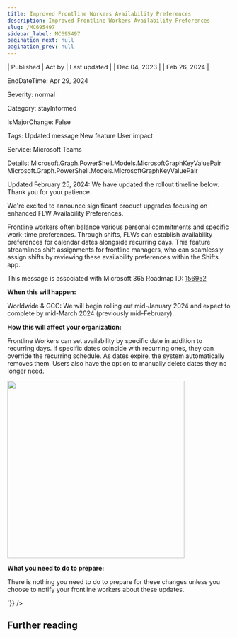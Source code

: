 ```yaml
---
title: Improved Frontline Workers Availability Preferences
description: Improved Frontline Workers Availability Preferences
slug: /MC695497
sidebar_label: MC695497
pagination_next: null
pagination_prev: null
---
```



| Published | Act by | Last updated |
| Dec 04, 2023 |  | Feb 26, 2024 |

EndDateTime: Apr 29, 2024

Severity: normal

Category: stayInformed

IsMajorChange: False

Tags: Updated message New feature User impact

Service: Microsoft Teams

Details: Microsoft.Graph.PowerShell.Models.MicrosoftGraphKeyValuePair Microsoft.Graph.PowerShell.Models.MicrosoftGraphKeyValuePair

<div dangerouslySetInnerHTML={{__html:`
<p style="">Updated February 25, 2024: We have updated the rollout timeline below. Thank you for your patience.</p><p style="">We're excited to announce significant product upgrades focusing on enhanced FLW Availability Preferences.<br></p><p>Frontline workers often balance various personal commitments and specific work-time preferences. Through shifts, FLWs can establish availability preferences for calendar dates alongside recurring days. This feature streamlines shift assignments for frontline managers, who can seamlessly assign shifts by reviewing these availability preferences within the Shifts app.</p><p>This message is associated with Microsoft 365 Roadmap ID:&nbsp;<a href="https://www.microsoft.com/microsoft-365/roadmap?filters=&amp;searchterms=156952" target="_blank">156952</a></p><p><b>When this will happen:</b></p>

<p>Worldwide &amp; GCC: We will begin rolling out mid-January 2024 and expect to complete by mid-March 2024 (previously mid-February).</p>

<p><b>How this will affect your organization:</b></p>

<p>Frontline Workers can set availability by specific date in addition to recurring days. If specific dates coincide with recurring ones, they can override the recurring schedule. As dates expire, the system automatically removes them. Users also have the option to manually delete dates they no longer need.&nbsp;&nbsp;</p><p><img src="https://img-prod-cms-rt-microsoft-com.akamaized.net/cms/api/am/imageFileData/RW1eWaZ?ver=22f2" style="width: 400px;"><br></p>
<p><b>What you need to do to prepare:</b></p>
<p>There is nothing you need to do to prepare for these changes unless you choose to notify your frontline workers about these updates.&nbsp;</p>
`}} />

## Further reading
